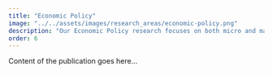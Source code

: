 ```yaml
---
title: "Economic Policy"
image: "../../assets/images/research_areas/economic-policy.png"
description: "Our Economic Policy research focuses on both micro and macroeconomic policies that can aid in high economic growth."
order: 6
---
```


Content of the publication goes here...